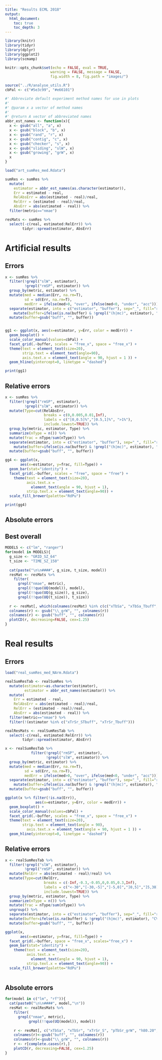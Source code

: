 ```yaml
---
title: "Results ECML 2018"
output: 
  html_document:
    toc: true
    toc_depth: 3
---
```


```r
library(knitr)
library(tidyr)
library(dplyr)
library(ggplot2)
library(scmamp)
```

```r
knitr::opts_chunk$set(echo = FALSE, eval = TRUE,
                     warning = FALSE, message = FALSE,
                     fig.width = 8, fig.path = "images/")
```


```r
source("../R/analyse_utils.R")
cbPal <- c("#5e3c99", "#e66101")

#' Abbreviate default experiment method names for use in plots
#'
#' @param x a vector of method names
#'
#' @return A vector of abbreviated names
abbr_est_names <- function(x){
  x <- gsub("all", "a", x)
  x <- gsub("block", "b", x)
  x <- gsub("rand", "r", x)
  x <- gsub("contig", "c", x)
  x <- gsub("checker", "s", x)
  x <- gsub("sliding", "slW", x)
  x <- gsub("growing", "grW", x)
  x
}

```


```r
load("art_sumRes_med.Rdata")

sumRes <- sumRes %>% 
  mutate(
    estimator = abbr_est_names(as.character(estimator)),
    Err = estimated - real, 
    RelAbsErr = abs(estimated - real)/real,
    RelErr = (estimated - real)/real,
    AbsErr = abs(estimated - real)) %>%
  filter(metric=="nmae")

resMats <- sumRes %>% 
  select(-c(real, estimated:RelErr)) %>%
        tidyr::spread(estimator, AbsErr)
```

# Artificial results

## Errors

```r
x <- sumRes %>% 
  filter(!grepl("slW", estimator),
         !grepl("rmSP", estimator)) %>%
  group_by(metric, estimator) %>%
  mutate(med = median(Err, na.rm=T),
         sd = sd(Err, na.rm=T),
         medErr = ifelse(med>0, "over", ifelse(med<0, "under", "acc"))) %>%
  separate(estimator, into = c("estimator", "buffer"), sep="_", fill="right") %>%
    mutate(buffer=ifelse(is.na(buffer) & !grepl("(h|mc)", estimator), "CV", ifelse(!grepl("(S|T)", buffer), "OOS", paste0("CV-", buffer)))) %>%
  mutate(buffer=gsub("buff", "", buffer))


gg1 <- ggplot(x, aes(x=estimator, y=Err, color = medErr)) + 
  geom_boxplot() + 
  scale_color_manual(values=cbPal) +
  facet_grid(.~buffer, scales = "free_x", space = "free_x") +
  theme(text = element_text(size=20),
        strip.text = element_text(angle=90),
        axis.text.x = element_text(angle = 90, hjust = 1 )) + 
  geom_hline(yintercept=0, linetype = "dashed")

print(gg1) 
```

## Relative errors


```r
x <- sumRes %>% 
  filter(!grepl("rmSP", estimator),
         !grepl("slW", estimator)) %>%
  mutate(Type=cut(RelAbsErr, 
                  breaks = c(0,0.005,0.01,Inf),
                  labels = c("[0,0.5]%","]0.5,1]%", ">1%"),
                  include.lowest=TRUE)) %>%
  group_by(metric, estimator, Type) %>%
  summarize(nType = n()) %>%
  mutate(frac = nType/sum(nType)) %>%
  separate(estimator, into = c("estimator", "buffer"), sep="_", fill="right") %>%
    mutate(buffer=ifelse(is.na(buffer) & !grepl("(h|mc)", estimator), "CV", ifelse(!grepl("(S|T)", buffer), "OOS", paste0("CV-", buffer)))) %>%
  mutate(buffer=gsub("buff", "", buffer))

gg4 <- ggplot(x, 
       aes(x=estimator, y=frac, fill=Type)) + 
  geom_bar(stat="identity") + 
  facet_grid(.~buffer, scales = "free", space = "free") + 
    theme(text = element_text(size=20),
          axis.text.x = 
            element_text(angle = 90, hjust = 1),
          strip.text.x = element_text(angle=90)) +
  scale_fill_brewer(palette="RdPu")

print(gg4)
```

## Absolute errors

## Best overall

```r
MODELS <- c("lm", "ranger")
for(model in MODELS){
  g_size <- "GRID_SZ_64"
  t_size <- "TIME_SZ_150"
  
  cat(paste("\n\n####", g_size, t_size, model))
  resMat <- resMats %>%
    filter(
      grepl("nmae", metric),
      grepl(!!quo(UQ(model)), model),
      grepl(!!quo(UQ(g_size)), g_size),
      grepl(!!quo(UQ(t_size)), t_size))
  
  r <- resMat[, which(colnames(resMat) %in% c(c("xTbSa", "xTbSa_Tbuff", "mc56.4", "pTbSr_grW", "xTrSr", "h80.20")))]
  colnames(r) <- gsub("\\_grW", "", colnames(r))
  colnames(r) <- gsub("buff", "", colnames(r))
  plotCD(r, decreasing=FALSE, cex=1.25)
}
```

# Real results

## Errors

```r
load("real_sumRes_med_NArm.Rdata")

realSumResTab <- realSumRes %>% 
  mutate(estimator=as.character(estimator),
         estimator = abbr_est_names(estimator)) %>%
  mutate(
    Err = estimated - real, 
    RelAbsErr = abs(estimated - real)/real,
    RelErr = (estimated - real)/real,
    AbsErr = abs(estimated - real)) %>%
  filter(metric=="nmae") %>%
  filter(!(estimator %in% c("xTrSr_STbuff", "xTrSr_Tbuff")))

realResMats <- realSumResTab %>% 
  select(-c(real, estimated:RelErr)) %>%
        tidyr::spread(estimator, AbsErr)
```

```r
x <- realSumResTab %>%
            filter(!grepl("rmSP", estimator),
                   !grepl("slW", estimator)) %>%
  group_by(metric, estimator) %>%
  mutate(med = median(Err, na.rm=T),
         sd = sd(Err, na.rm=T),
         medErr = ifelse(med>0, "over", ifelse(med<0, "under", "acc"))) %>%
  separate(estimator, into = c("estimator", "buffer"), sep="_", fill="right") %>%
    mutate(buffer=ifelse(is.na(buffer) & !grepl("(h|mc)", estimator), "CV", ifelse(!grepl("(S|T)", buffer), "OOS", paste0("CV-", buffer)))) %>%
  mutate(buffer=gsub("buff", "", buffer))

ggplot(x %>% filter(!is.na(Err)), 
              aes(x=estimator, y=Err, color = medErr)) + 
  geom_boxplot() + 
  scale_color_manual(values=cbPal) +
  facet_grid(.~buffer, scales = "free_x", space = "free_x") +
  theme(text = element_text(size=20),
        strip.text = element_text(angle = 90),
          axis.text.x = element_text(angle = 90, hjust = 1 )) + 
  geom_hline(yintercept=0, linetype = "dashed")
```

## Relative errors

```r
x <- realSumResTab %>% 
  filter(!grepl("slW", estimator),
         !grepl("rmSP", estimator)) %>%
  mutate(RelErr = abs(estimated - real)/real) %>%
  mutate(Type=cut(RelErr, 
                  breaks = c(-Inf,-0.3,-0.05,0,0.05,0.3,Inf),
                  labels = c("<-30","[-30,-5]","]-5,0]","]0,5]","]5,30]", ">30"),
                  include.lowest=TRUE)) %>%
  group_by(metric, estimator, Type) %>%
  summarize(nType = n()) %>%
  mutate(frac = nType/sum(nType)) %>%
  ungroup() %>%
  separate(estimator, into = c("estimator", "buffer"), sep="_", fill="right") %>%
  mutate(buffer=ifelse(is.na(buffer) & !grepl("(h|mc)", estimator), "CV", ifelse(!grepl("(S|T)", buffer), "OOS", paste0("CV-", buffer)))) %>%
  mutate(buffer=gsub("buff", "", buffer))

ggplot(x, 
       aes(x=estimator, y=frac, fill=Type)) + 
  facet_grid(.~buffer, space = "free_x", scales="free_x") +
  geom_bar(stat="identity") + 
    theme(text = element_text(size=20),
          axis.text.x = 
            element_text(angle = 90, hjust = 1),
          strip.text.x = element_text(angle=90)) +
  scale_fill_brewer(palette="RdPu")
  
```

## Absolute errors

```r
for(model in c("lm", "rf")){
  cat(paste0("\n\n####", model,"\n"))
  resMat <- realResMats %>%
    filter(
      grepl("nmae", metric),
           grepl(!!quo(UQ(model)), model))
  
    r <- resMat[, c("xTbSa", "xTbSr", "xTrSr_S", "pTbSr_grW", "h80.20", "pTbSa_grW", "xTrSr")]
    colnames(r)<-gsub("buff", "", colnames(r))
    colnames(r)<-gsub("\\_grW", "", colnames(r))
    r <- r[complete.cases(r),]
    plotCD(r, decreasing=FALSE, cex=1.25)
}

```
